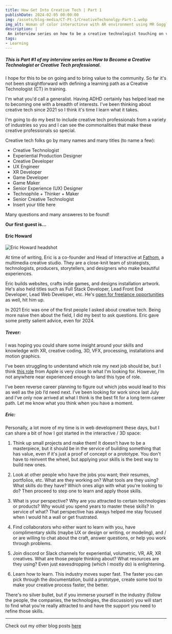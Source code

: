 ```yaml
---
title: How Get Into Creative Tech | Part 1
publishDate: 2024-02-05 00:00:00
img: /assets/blog-media/CT-Pt-1/CreativeTechonolgy-Part-1.webp
img_alt: Woman of color interactinve with AR environment using MR Goggles
description: |
 An interview series on how to be a creative technologist touching on various industries.
tags:
- Learning
---
```



##### This is Part #1 of my interview series on How to Become a Creative Technologist or Creative Tech professional.

I hope for this to be on going and to bring value to the community. So far it's not been straightforward with defining a learning path as a Creative Technologist (CT) in training. 

I'm what you'd call a generalist. Having ADHD certainly has helped lead me to becoming one with a breadth of interests. I've been thinking about creative tech since 2021 so I think it's time I learn what it takes.

I'm going to do my best to include creative tech professionals from a variety of industries so you and I can see the commonalities that make these creative professionals so special.

Creative tech folks go by many names and many titles (to name a few):
- Creative Technologist
- Experiential Production Designer
- Creative Developer
- UX Engineer
- XR Developer
- Game Developer
- Game Maker
- Senior Experience (UX) Designer
- Technophile + Thinker + Maker
- Senior Creative Technologist
- Insert your title here

Many questions and many answeres to be found!

**Our first guest is...**

#### Eric Howard

<div className="flex-container">
  <img class="lightbox-image" src="../assets/blog-media/CT-Pt-1/Eric Howard.png" alt="Eric Howard headshot" />
</div>

At time of writing, Eric is a co-founder and Head of Interactive at [Fathom](https://www.fathom.company/), a multimedia creative studio. They are a close-knit team of strategists, technologists, producers, storytellers, and designers who make beautiful experiences.

Eric builds websites, crafts indie games, and designs installation artwork. He's also held titles such as Full Stack Developer, Lead Front End Developer, Lead Web Developer, etc. He's [open for freelance opportunities](https://eric-howard.com/#contact) as well, hit him up.

In 2021 Eric was one of the first people I asked about creative tech. Being more naive then about the field, I did my best to ask questions. Eric gave some pretty salient advice, even for 2024.

##### Trever:

I was hoping you could share some insight around your skills and knowledge with XR, creative coding, 3D, VFX, processing, installations and motion graphics.

I’ve been struggling to understand which role my next job should be, but I think [this role](https://web.archive.org/web/20210228185143/https://jobs.apple.com/en-us/details/200186019/creative-technologist-ar-vr?team=MKTG) from Apple is very close to what I'm looking for. However, I’m not anywhere near experienced enough to land this type of role.

I’ve been reverse career planning to figure out which jobs would lead to this as well as the job I’d need next. I’ve been looking for work since last July and I’ve only now arrived at what I think is the best fit for a long term career path. Let me know what you think when you have a moment.

##### Eric:

Personally, a lot more of my time is in web development these days, but I can share a bit of how I got started in the interactive / 3D space:
		
1. Think up small projects and make them! It doesn’t have to be a masterpiece, but it should be in the service of building something that has value, even if it's just a proof of concept or a prototype. You don't have to reinvent the wheel, but applying your skills is the best way to build new ones.

2. Look at other people who have the jobs you want; their resumes, portfolios, etc. What are they working on? What tools are they using? What skills do they have? Which ones align with what you're looking to do? Then proceed to step one to learn and apply those skills.

3. What is your perspective? Why are you attracted to certain technologies or products? Why would you spend years to master these skills? In service of what? That perspective has always helped me stay focused when I would hit a wall or get frustrated.

4. Find collaborators who either want to learn with you, have complimentary skills (maybe UX or design or writing, or modeling), and / or are willing to chat about the craft, answer questions, or help you work through problems.

5. Join discord or Slack channels for experiential, volumetric, VR, AR, XR creatives. What are those people thinking about? What resources are they using? Even just eavesdropping (which I mostly do) is enlightening.

6. Learn how to learn. This industry moves super fast. The faster you can pick through the documentation, build a prototype, create some tool to make your creative process faster, the better.

There's no silver bullet, but if you immerse yourself in the industry (follow the people, the companies, the technologies, the discussion) you will start to find what you're really attracted to and have the support you need to refine those skills.

---

Check out my other blog posts [here](/blogs)